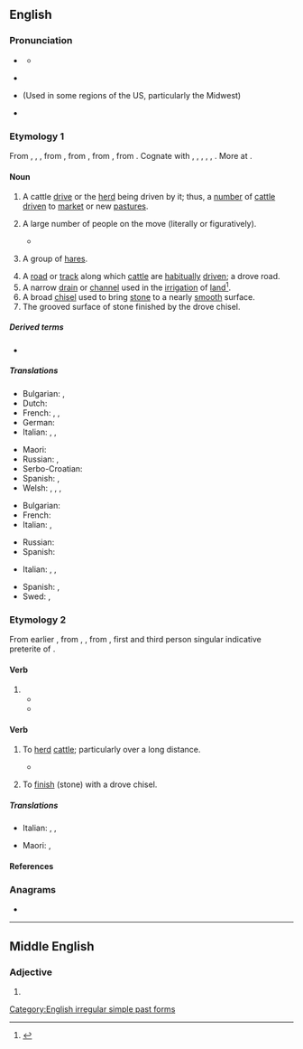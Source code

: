 ==English==

===Pronunciation===
* {{a|RP}} {{IPA|en|/dɹəʊv/}}
** {{rhymes|en|əʊv|s=1}}
* {{a|GenAm}} {{audio-pron|en|en-us-drove.ogg|ipa=/dɹoʊv/|country=us}}
* {{rfv-pron|en}} {{IPA|en| /dʒɹoʊv/}} (Used in some regions of the US, particularly the Midwest)
* {{audio|en|en-uk-drove.ogg|Audio (UK)}}

===Etymology 1===
From {{inh|en|enm|drove}}, {{m|enm|drof}}, {{m|enm|draf}}, from {{inh|en|ang|drāf||action of driving; a driving out, expulsion; drove, herd, band; company, band; road along which cattle are driven}}, from {{inh|en|gem-pro|*draibō||a drive, push, movement, drove}}, from {{der|en|ine-pro|*dʰreybʰ-||to drive, push}}, from {{der|en|ine-pro|*dʰer-||to support}}. Cognate with {{cog|sco|drave}}, {{m|sco|dreef||drove, crowd}}, {{cog|nl|dreef||a walkway, wide road with trees, drove}}, {{cog|gmh|treip||a drove}}, {{cog|sv|drev||a drive, drove}}, {{cog|is|dreif||a scattering, distribution}}. More at {{l|en|drive}}.

====Noun====
{{en-noun}}

# A cattle [[drive]] or the [[herd]] being driven by it; thus, a [[number]] of [[cattle]] [[drive]]n to [[market]] or new [[pasture]]s.
# {{lb|en|figuratively|by extension|usually|in the plural}} A large number of people on the move (literally or figuratively).
#* {{quote-web|en|year=2009|url=https://web.archive.org/web/20091212101605/http://infodisiac.com/blog/2009/12/new-editors-are-joining-english-wikipedia-in-droves/|author=Erik Zachte|passage=New editors are joining English Wikipedia in '''droves'''!}}
# {{lb|en|collective}} A group of [[hare]]s.
# A [[road]] or [[track]] along which [[cattle]] are [[habitually]] [[drive]]n; a drove road.
# A narrow [[drain]] or [[channel]] used in the [[irrigation]] of [[land]]<ref>{{R:Simmonds Trade}}</ref>.
# A broad [[chisel]] used to bring [[stone]] to a nearly [[smooth]] surface.
# The grooved surface of stone finished by the drove chisel.

=====Derived terms=====
* {{l|en|in droves}}

=====Translations=====
{{trans-top|a number of cattle driven to market or new pastures}}
* Bulgarian: {{t|bg|черда|sc=Cyrl}}, {{t+|bg|стадо|sc=Cyrl}}
* Dutch: {{t+|nl|kudde}}
* French: {{t+|fr|troupeau|m}}, {{t+|fr|manade|f}}, {{t+|fr|horde|f}}
* German: {{t+|de|Herde|f}}
* Italian: {{t+|it|mandria|f}}, {{t+|it|armento|m}}, {{t+|it|branco|m}}
{{trans-mid}}
* Maori: {{t|mi|whiunga}}
* Russian: {{t+|ru|гурт|m}}, {{t+|ru|ста́до|n}}
* Serbo-Croatian: {{t+|sh|stado|n}}
* Spanish: {{t+|es|manada|f}}, {{t+|es|tropa|f}} {{qualifier|Arg., Bol., Par. and Ur.}}
* Welsh: {{t|cy|diadell|f}}, {{t|cy|gyr|m}}, {{t|cy|praidd|m}}, {{t|cy|haid|f}}
{{trans-bottom}}

{{trans-top|a large number of people on the move}}
* Bulgarian: {{t+|bg|тълпа|f}}
* French: {{t+|fr|foule|f}}
* Italian: {{t+|it|calca|f}}, {{t+|it|massa|f}}
{{trans-mid}}
* Russian: {{t+|ru|толпа́|f}}
* Spanish: {{t+|es|legión|f}}
{{trans-bottom}}

{{trans-top|a road or track along which cattle are habitually driven}}
* Italian: {{t+|it|pista|f}}, {{t|it|[[passaggi]] [[obbligati]]|m-p}}, {{t+|it|attraversamento|m}}
{{trans-mid}}
* Spanish: {{t+|es|cañada}}, {{t|es|vía pecuaria}}
* Swed: {{t|sv|boskapsled}}, {{t+|sv|fägata}}
{{trans-bottom}}

===Etymology 2===
From earlier {{m|en|drave}}, from {{inh|en|enm|drave}}, {{m|enm|draf}}, from {{inh|en|ang|drāf}}, first and third person singular indicative preterite of {{m|ang|drīfan||to drive}}.

====Verb====
{{head|en|verb form}}

# {{en-simple past of|drive}}
#* {{RQ:Churchill Celebrity|chapter=2|passage=I had occasion […] to make a somewhat long business trip to Chicago, and on my return […] I found Farrar awaiting me in the railway station. He smiled his wonted fraction by way of greeting, […], and finally leading me to his buggy, turned and '''drove''' out of town.}}
#* {{quote-journal|en|year=1939|month=September|author=D. S. Barrie|title=The Railways of South Wales|journal=Railway Magazine|page=157|text=Iron and coal were the magnets that drew railways to this land of lovely valleys and silent mountains&mdash;for such it was a century-and-a-half ago, before man blackened the valleys with the smoke of his forges, scarred the green hills with his shafts and waste-heaps, and '''drove''' the salmon from the quiet Rhondda and the murmuring Taff.}}

====Verb====
{{en-verb}}

# To [[herd]] [[cattle]]; particularly over a long distance.
#: {{synonyms|en|drive}}
#* {{quote-book|en|author=Banjo Paterson|year=1890|title=he Man from Snowy River|passage=He's '''droving''' now with Conroy's sheep along the Castlereagh.}}
# {{lb|en|transitive}} To [[finish]] (stone) with a drove chisel.

=====Translations=====
{{trans-top|to herd cattle, to move cattle over a long distance}}
* Italian: {{t|it|transumare}}, {{t+|it|condurre}}, {{t+|it|guidare}}
{{trans-mid}}
* Maori: {{t|mi|whiu}}, {{t|mi|whiuwhiu kararehe}}
{{trans-bottom}}

====References====
<references/>

===Anagrams===
* {{anagrams|en|a=deorv|Devor|Dover|Dovre|Voder|roved|vedro|vored}}

[[Category:English irregular simple past forms]]

----

==Middle English==

===Adjective===
{{enm-adj}}

# {{alt form|enm|drof}}